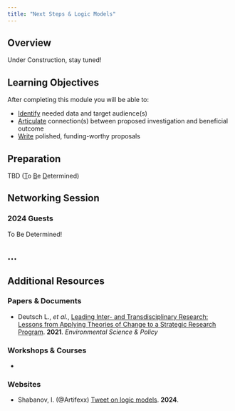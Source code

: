 ```yaml
---
title: "Next Steps & Logic Models"
---
```


## Overview

Under Construction, stay tuned!

## Learning Objectives

After completing this module you will be able to: 

- <u>Identify</u> needed data and target audience(s)
- <u>Articulate</u> connection(s) between proposed investigation and beneficial outcome
- <u>Write</u> polished, funding-worthy proposals

## Preparation

TBD (<u>T</u>o <u>B</u>e <u>D</u>etermined)

## Networking Session

::: panel-tabset
### 2024 Guests

To Be Determined!
:::

## ...







## Additional Resources

### Papers & Documents

- Deutsch L., _et al._, [Leading Inter- and Transdisciplinary Research: Lessons from Applying Theories of Change to a Strategic Research Program](https://www.sciencedirect.com/science/article/pii/S146290112100054X?via%3Dihub). **2021**. _Environmental Science & Policy_

### Workshops & Courses

- 

### Websites

- Shabanov, I. (\@Artifexx) [Tweet on logic models](https://x.com/artifexx/status/1798936726788051403?s=51&t=TCar5jaRTW3NNuD_rXT8Pg). **2024**.
